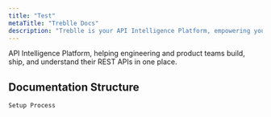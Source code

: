 ```yaml
---
title: "Test"
metaTitle: "Treblle Docs"
description: "Treblle is your API Intelligence Platform, empowering you to build, manage, and truly understand APIs confidently, whether you're a solo developer with a few APIs, a fast-growing startup or a mid-size company with dozens, or an enterprise with thousands, by giving you complete visibility, intelligence, and control across your entire API estate."
---
```


API Intelligence Platform, helping engineering and product teams build, ship, and understand their
REST APIs in one place.

## Documentation Structure
``` 
Setup Process
```